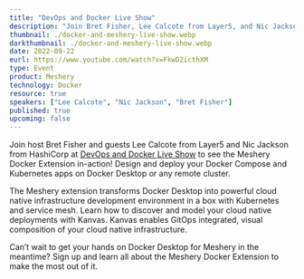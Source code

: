 ---
title: "DevOps and Docker Live Show"
description: "Join Bret Fisher, Lee Calcote from Layer5, and Nic Jackson from HashiCorp on the DevOps and Docker Live Show. Witness the Meshery Docker Extension in action as it transforms Docker Desktop into a robust cloud-native infrastructure development environment."
thumbnail: ./docker-and-meshery-live-show.webp
darkthumbnail: ./docker-and-meshery-live-show.webp
date: 2022-09-22 
eurl: https://www.youtube.com/watch?v=FkwD2icthXM
type: Event
product: Meshery
technology: Docker
resource: true
speakers: ["Lee Calcote", "Nic Jackson", "Bret Fisher"]
published: true
upcoming: false
---



Join host Bret Fisher and guests <Link to="/community/members/lee-calcote">Lee Calcote</Link> from Layer5 and <Link to="/community/members/nic-jackson">Nic Jackson</Link> from HashiCorp at <a href="https://www.linkedin.com/events/servicemeshfordocker-withmesher6977705316406730752/about/">DevOps and Docker Live Show</a> to see the <Link to="/docker-extension-meshery">Meshery Docker Extension</Link> in-action! Design and deploy your Docker Compose and Kubernetes apps on Docker Desktop or any remote cluster.

The Meshery extension transforms Docker Desktop into powerful cloud native infrastructure development environment in a box with Kubernetes and service mesh. Learn how to discover and model your cloud native deployments with <Link to="/cloud-native-management/kanvas">Kanvas</Link>. Kanvas enables GitOps integrated, visual composition of your cloud native infrastructure. 

Can’t wait to get your hands on Docker Desktop for Meshery in the meantime? Sign up and learn all about the <Link to="/docker-extension-meshery">Meshery Docker Extension</Link> to make the most out of it.
